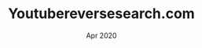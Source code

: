 ---
company: n/a
title: Youtubereversesearch.com
date: Apr 2020
order: Apr 2020
description: []
journey: true
skills: [gcp, javascript, html, css]
new: [gcp]
company_short: n/a
type: Project – Youtubereversesearch.com
learned: CORS, Using Infrastrcuture-as-Code to deploy on the cloud, Debugging cloud deployments
repo: https://github.com/razamu15/yt_frame_search
---